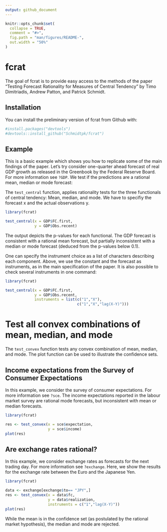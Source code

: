 ```yaml
---
output: github_document
---
```


<!-- README.md is generated from README.Rmd. Please edit that file -->

```r
knitr::opts_chunk$set(
  collapse = TRUE,
  comment = "#>",
  fig.path = "man/figures/README-",
  out.width = "50%"
)
```

# fcrat

<!-- badges: start -->
<!-- badges: end -->

The goal of fcrat is to provide easy access to the methods of the paper "Testing Forecast Rationality for Measures of Central Tendency" by Timo Dimitriadis, Andrew Patton, and Patrick Schmidt.

## Installation

You can install the preliminary version of fcrat from Github with:

```r
#install.packages("devtools")
#devtools::install_github("Schmidtpk/fcrat")
```

## Example

This is a basic example which shows you how to replicate some of the main findings of the paper. Let's try consider one-quarter ahead forecast of real GDP growth as released in the Greenbook by the Federal Reserve Board. For more information see `?GDP`. We test if the predictions are a rational mean, median or mode forecast:

The `test_central` function, applies rationality tests for the three functionals of central tendency: Mean, median, and mode. We have to specifiy the forecast x and the actual observations y.

```r
library(fcrat)

test_central(x = GDP$FC.first,
             y = GDP$Obs.recent)


```

The output depicts the p-values for each functional. The GDP forecast is consistent with a rational mean forecast, but partially inconsistent with a median or mode forecast (deduced from the p-values below 0.1).

One can specify the instrument choice as a list of characters describing each component. Above, we use the constant and the forecast as instruments, as in the main specification of the paper. It is also possible to check several instruments in one command:

```r
library(fcrat)

test_central(x = GDP$FC.first,
             y = GDP$Obs.recent,
             instruments = list(c("1","X"),
                                c("1","X","lag(X-Y)")))

```

# Test all convex combinations of mean, median, and mode

The `test_convex` function tests any convex combination of mean, median, and mode. The plot function can be used to illustrate the confidence sets.

## Income expectations from the Survey of Consumer Expectations

In this example, we consider the survey of consumer expectations. For more information see `?sce`. The income expectations reported in the labour market survey are rational mode forecasts, but inconsistent with mean or median forecasts.

```r
library(fcrat)

res <- test_convex(x = sce$expectation,
                   y = sce$income)
plot(res)

```

## Are exchange rates rational?

In this example, we consider exchange rates as forecasts for the next trading day. For more information see `?exchange`. Here, we show the results for the exchange rate between the Euro and the Japanese Yen.

```r
library(fcrat)

data <- exchange[exchange$to== "JPY",]
res <- test_convex(x = data$fc,
                   y = data$realization,
                   instruments = c("1","lag(X-Y)"))
plot(res)

```



While the mean is in the confidence set (as postulated by the rational market hypothesis), the median and mode are rejected.



